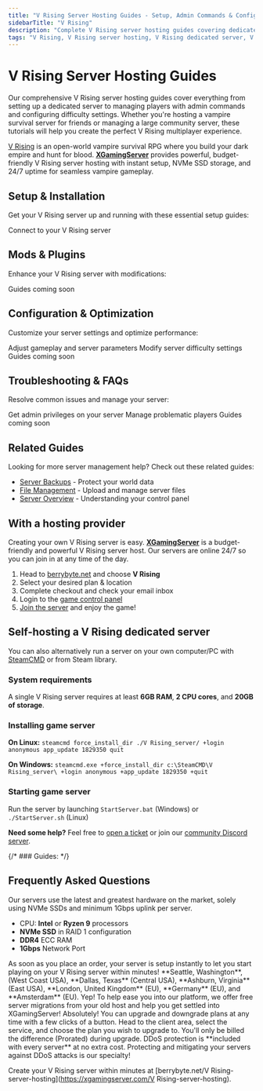 ```yaml
---
title: "V Rising Server Hosting Guides - Setup, Admin Commands & Configuration"
sidebarTitle: "V Rising"
description: "Complete V Rising server hosting guides covering dedicated server setup, admin commands, difficulty settings, player management, and troubleshooting for the vampire survival RPG."
tags: "V Rising, V Rising server hosting, V Rising dedicated server, V Rising multiplayer, V Rising vampire survival"
---
```


# V Rising Server Hosting Guides

Our comprehensive V Rising server hosting guides cover everything from setting up a dedicated server to managing players with admin commands and configuring difficulty settings. Whether you're hosting a vampire survival server for friends or managing a large community server, these tutorials will help you create the perfect V Rising multiplayer experience.

[V Rising](https://store.steampowered.com/app/1604030/v_rising) is an open-world vampire survival RPG where you build your dark empire and hunt for blood. **[XGamingServer](https://xgamingserver.com/games)** provides powerful, budget-friendly V Rising server hosting with instant setup, NVMe SSD storage, and 24/7 uptime for seamless vampire gameplay.

## Setup & Installation

Get your V Rising server up and running with these essential setup guides:

<CardGroup cols={2}>
  <Card title="Join Your Server" href="/games/vrising/join-server" icon="users">
    Connect to your V Rising server
  </Card>
</CardGroup>

## Mods & Plugins

Enhance your V Rising server with modifications:

<CardGroup cols={2}>
  <Card title="Installing Mods" href="#" icon="puzzle-piece">
    Guides coming soon
  </Card>
</CardGroup>

## Configuration & Optimization

Customize your server settings and optimize performance:

<CardGroup cols={2}>
  <Card title="Configure Server Settings" href="/games/vrising/configure-server-settings" icon="settings">
    Adjust gameplay and server parameters
  </Card>
  <Card title="Change Difficulty" href="/games/vrising/change-difficulty" icon="gauge">
    Modify server difficulty settings
  </Card>
  <Card title="Performance Optimization" href="#" icon="chart-line">
    Guides coming soon
  </Card>
</CardGroup>

## Troubleshooting & FAQs

Resolve common issues and manage your server:

<CardGroup cols={2}>
  <Card title="Become an Admin" href="/games/vrising/become-an-admin" icon="crown">
    Get admin privileges on your server
  </Card>
  <Card title="Ban and Kick Players" href="/games/vrising/ban-and-kick-players" icon="user-slash">
    Manage problematic players
  </Card>
  <Card title="Common Server Issues" href="#" icon="wrench">
    Guides coming soon
  </Card>
</CardGroup>

## Related Guides

Looking for more server management help? Check out these related guides:

- [Server Backups](/panel/backups) - Protect your world data
- [File Management](/panel/importing-files) - Upload and manage server files
- [Server Overview](/panel/overview) - Understanding your control panel

## With a hosting provider
Creating your own V Rising server is easy. **[XGamingServer](https://xgamingserver.com/)** is a budget-friendly and powerful V Rising server host. Our servers are online 24/7 so you can join in at any time of the day.

1. Head to [berrybyte.net](https://xgamingserver.com/games) and choose **V Rising**
2. Select your desired plan & location
3. Complete checkout and check your email inbox
4. Login to the [game control panel](https://game.xgamingserver.com)
5. [Join the server](./join-server) and enjoy the game!

## Self-hosting a V Rising dedicated server

You can also alternatively run a server on your own computer/PC with [SteamCMD](https://developer.valvesoftware.com/wiki/SteamCMD) or from Steam library.

### System requirements

A single V Rising server requires at least **6GB RAM**, **2 CPU cores**, and **20GB of storage**.

### Installing game server

**On Linux:**
`steamcmd force_install_dir ./V Rising_server/ +login anonymous app_update 1829350 quit`

**On Windows:**
`steamcmd.exe +force_install_dir c:\SteamCMD\V Rising_server\ +login anonymous +app_update 1829350 +quit`

### Starting game server

Run the server by launching `StartServer.bat` (Windows) or `./StartServer.sh` (Linux)


**Need some help?** Feel free to [open a ticket](https://xgamingserver.com/support) or join our [community Discord server](https://xgamingserver.com/discord).

{/* ### Guides: 
<Card title="How to Join a V Rising Server?" href="/games/V Rising/join-server">
</Card> */}

## Frequently Asked Questions

<AccordionGroup>

<Accordion title="What are the specs on the servers?">
Our servers use the latest and greatest hardware on the market, solely using NVMe SSDs and minimum 1Gbps uplink per server.

- CPU: **Intel** or **Ryzen 9** processors
- **NVMe SSD** in RAID 1 configuration
- **DDR4** ECC RAM
- **1Gbps** Network Port
</Accordion>

<Accordion title="How long does setup take?">
As soon as you place an order, your server is setup instantly to let you start playing on your V Rising server within minutes!
</Accordion>

<Accordion title="What locations are the servers in?">
**Seattle, Washington**, (West Coast USA), **Dallas, Texas** (Central USA), **Ashburn, Virginia** (East USA), **London, United Kingdom** (EU), **Germany** (EU), and **Amsterdam** (EU).
</Accordion>

<Accordion title="Can I migrate my existing server to XGamingServer?">
Yep! To help ease you into our platform, we offer free server migrations from your old host and help you get settled into XGamingServer!
</Accordion>

<Accordion title="Can I upgrade/downgrade my server later on?">
Absolutely! You can upgrade and downgrade plans at any time with a few clicks of a button. Head to the client area, select the service, and choose the plan you wish to upgrade to. You'll only be billed the difference (Prorated) during upgrade.
</Accordion>

<Accordion title="Are the servers DDoS protected?">
DDoS protection is **included with every server** at no extra cost. Protecting and mitigating your servers against DDoS attacks is our specialty!
</Accordion>

</AccordionGroup>


Create your V Rising server within minutes at [berrybyte.net/V Rising-server-hosting](https://xgamingserver.com/V Rising-server-hosting).